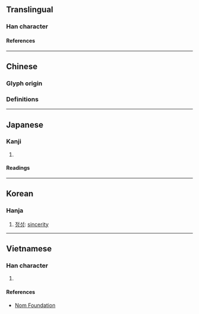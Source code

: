 {{character info/new}}
==Translingual==

===Han character===
{{Han char|rn=76|rad=欠|as=07|sn=11|four=|canj=PKNO|ids=⿰𠤕欠}}

====References====
{{Han ref|kx=0568.020|dkj=16085|dj=0956.150|hdz=32140.090|uh=6B35}}

----

==Chinese==
===Glyph origin===
{{Han etym}}
===Definitions===
{{zh-see|款|v}}

----

==Japanese==

===Kanji===
{{ja-kanji|grade=|rs=欠07}}

# {{rfdef|ja|sort=欠07}}

====Readings====
{{ja-readings
|on=かん
}}

----

==Korean==

===Hanja===
{{ko-hanja|관}}

# [[정성]]: [[sincerity]]

----

==Vietnamese==

===Han character===
{{vi-readings|rs=欠07|reading=khoản}}

# {{rfdef|vi|sort=欠07}}

====References====
* [http://nomfoundation.org/common/nom_details.php?codepoint=6b35 Nom Foundation]